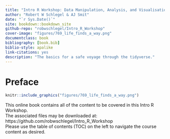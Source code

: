 ```yaml
--- 
title: "Intro R Workshop: Data Manipulation, Analysis, and Visualisation"
author: "Robert W Schlegel & AJ Smit"
date: "`r Sys.Date()`"
site: bookdown::bookdown_site
github-repo: "robwschlegel/Intro_R_Workshop"
cover-image: "figures/769_life_finds_a_way.png"
documentclass: book
bibliography: [book.bib]
biblio-style: apalike
link-citations: yes
description: "The basics for a safe voyage through the tidyverse."
---
```


# Preface {-}

```r
knitr::include_graphics("figures/769_life_finds_a_way.png")
```

This online book contains all of the content to be covered in this Intro R Workshop.  
The associated files may be downloaded at: https://github.com/robwschlegel/Intro_R_Workshop  
Please use the table of contents (TOC) on the left to navigate the course content as desired.
